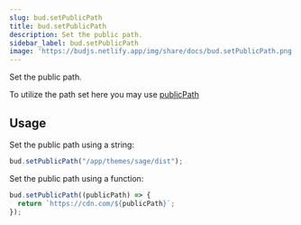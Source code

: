 ```yaml
---
slug: bud.setPublicPath
title: bud.setPublicPath
description: Set the public path.
sidebar_label: bud.setPublicPath
image: 'https://budjs.netlify.app/img/share/docs/bud.setPublicPath.png'
---
```


Set the public path.

To utilize the path set here you may use [publicPath](/docs/bud.publicPath)

## Usage

Set the public path using a string:

```js
bud.setPublicPath("/app/themes/sage/dist");
```

Set the public path using a function:

```js
bud.setPublicPath((publicPath) => {
  return `https://cdn.com/${publicPath}`;
});
```
